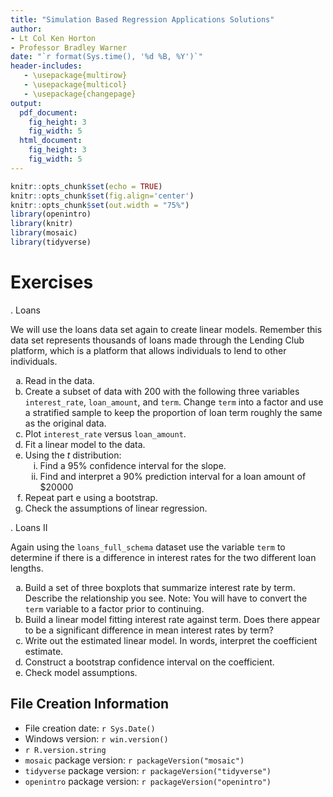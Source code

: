 ```yaml
---
title: "Simulation Based Regression Applications Solutions"
author:
- Lt Col Ken Horton
- Professor Bradley Warner
date: "`r format(Sys.time(), '%d %B, %Y')`"
header-includes:
   - \usepackage{multirow}
   - \usepackage{multicol}
   - \usepackage{changepage}
output: 
  pdf_document:
    fig_height: 3
    fig_width: 5
  html_document:
    fig_height: 3
    fig_width: 5
---
```



```r
knitr::opts_chunk$set(echo = TRUE)
knitr::opts_chunk$set(fig.align='center')
knitr::opts_chunk$set(out.width = "75%")
library(openintro)
library(knitr)
library(mosaic)
library(tidyverse)
```

# Exercises

\indent 1. Loans  

We will use the loans data set again to create linear models. Remember this data set represents thousands of loans made through the Lending Club platform, which is a platform that allows individuals to lend to other individuals.

a. Read in the data.  
b. Create a subset of data with 200 with the following three variables `interest_rate`, `loan_amount`, and `term`. Change `term` into a factor and use a stratified sample to keep the proportion of loan term roughly the same as the original data.  
c. Plot `interest_rate` versus `loan_amount`.  
d. Fit a linear model to the data.  
e. Using the $t$ distribution:  
   i. Find a 95% confidence interval for the slope.  
   ii. Find and interpret a 90% prediction interval for a loan amount of $20000
f. Repeat part e using a bootstrap.
g. Check the assumptions of linear regression.


\indent 2. Loans II

Again using the `loans_full_schema` dataset use the variable `term` to determine if there is a difference in interest rates for the two different loan lengths.

a. Build a set of three boxplots that summarize interest rate by term. Describe the relationship you see. Note: You will have to convert the `term` variable to a factor prior to continuing.  
b. Build a linear model fitting interest rate against term. Does there appear to be a significant difference in mean interest rates by term?  
c. Write out the estimated linear model. In words, interpret the coefficient estimate.   
d. Construct a bootstrap confidence interval on the coefficient.  
e. Check model assumptions.  


## File Creation Information 

  * File creation date: `r Sys.Date()`
  * Windows version: `r win.version()`
  * `r R.version.string`
  * `mosaic` package version: `r packageVersion("mosaic")`
  * `tidyverse` package version: `r packageVersion("tidyverse")`
  * `openintro` package version: `r packageVersion("openintro")`

 




